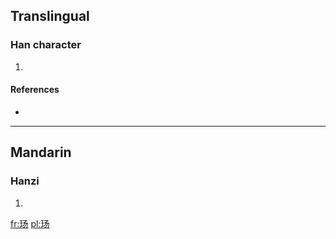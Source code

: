 {{also|瑒}}
==Translingual==

===Han character===
{{Han char|rn=96|rad=玉|as=03|sn=7|four=|canj=一土弓尸竹 (MGNSH)}}

# {{defn|Han|sort=玉03}}

====References====
* {{Han ref|kx=0727.251|hdz=21102.161|uh=739A|ud=29594}}

----

==Mandarin==

===Hanzi===
{{cmn-hanzi|tra=瑒|pin=[[yáng]] ([[yang2]])|wg=yang<sup>2</sup>}}

# {{defn|Mandarin|sort=玉03}}

[[fr:玚]]
[[pl:玚]]
